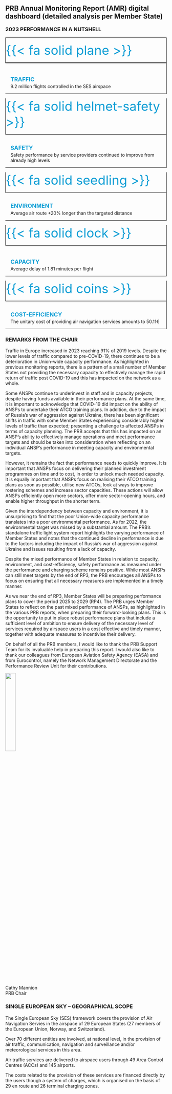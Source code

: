 ## PRB Annual Monitoring Report (AMR) digital dashboard (detailed analysis per Member State)

::: {#container-su style="clear: both"}
:::: {#summary-kpi-table class="equal-column"}
### 2023 PERFORMANCE IN A NUTSHELL{style="margin-top: 0rem; margin-bottom: 1rem;"} 
::::: grid
:::::: {.g-col-12}

::::::: {.grid style="gap: 0rem"}
:::::::: {.g-col-3 .text-center .text-pad-top style="border: 1px solid black"}
[{{< fa solid plane >}}]{style="color: #0F9ED5; font-size: 2.5rem;"}
::::::::

:::::::: {.g-col-9  style="border-top: 1px solid black; border-bottom: 1px solid black; border-right: 1px solid black; padding-left: 1rem; padding-top: 1.5rem;"}
[**TRAFFIC**]{style="color: #0F9ED5; line-height: 1.5; font-size: 1.1rem;"}\
9.2 million flights controlled in the SES airspace
::::::::
:::::::

::::::: {.grid style="gap: 0rem"}
:::::::: {.g-col-3 .text-center .text-pad-top style="border-left: 1px solid black; border-right: 1px solid black; border-bottom: 1px solid black;"}
[{{< fa solid helmet-safety >}}]{style="color: #0F9ED5; font-size: 2.5rem;"}
::::::::

:::::::: {.g-col-9  style="border-bottom: 1px solid black; border-right: 1px solid black; padding-left: 1rem; padding-top: 0.9rem;"}
[**SAFETY**]{style="color: #0F9ED5; line-height: 1.5; font-size: 1.1rem;"}\
Safety performance by service providers continued to improve from already high levels
::::::::
:::::::

::::::: {.grid style="gap: 0rem"}
:::::::: {.g-col-3 .text-center .text-pad-top style="border-left: 1px solid black; border-right: 1px solid black; border-bottom: 1px solid black;"}
[{{< fa solid seedling >}}]{style="color: #0F9ED5; font-size: 2.5rem;"}
::::::::

:::::::: {.g-col-9  style="border-bottom: 1px solid black; border-right: 1px solid black; padding-left: 1rem; padding-top: 0.9rem;"}
[**ENVIRONMENT**]{style="color: #0F9ED5; line-height: 1.5; font-size: 1.1rem;"}\
Average air route +20% longer than the targeted distance 
::::::::
:::::::

::::::: {.grid style="gap: 0rem"}
:::::::: {.g-col-3 .text-center .text-pad-top style="border-left: 1px solid black; border-right: 1px solid black; border-bottom: 1px solid black;"}
[{{< fa solid clock >}}]{style="color: #0F9ED5; font-size: 2.5rem;"}
::::::::

:::::::: {.g-col-9  style="border-bottom: 1px solid black; border-right: 1px solid black; padding-left: 1rem; padding-top: 1.5rem;"}
[**CAPACITY**]{style="color: #0F9ED5; line-height: 1.5; font-size: 1.1rem;"}\
Average delay of 1.81 minutes per flight 
::::::::
:::::::

::::::: {.grid style="gap: 0rem"}
:::::::: {.g-col-3 .text-center .text-pad-top style="border-left: 1px solid black; border-right: 1px solid black; border-bottom: 1px solid black;"}
[{{< fa solid coins >}}]{style="color: #0F9ED5; font-size: 2.5rem;"}
::::::::

:::::::: {.g-col-9  style="border-bottom: 1px solid black; border-right: 1px solid black; padding-left: 1rem; padding-top: 0.9rem;"}
[**COST-EFFICIENCY**]{style="color: #0F9ED5; line-height: 1.5; font-size: 1.1rem;"}\
The unitary cost of providing air navigation services amounts to 50.11€ 
::::::::
:::::::

::::::
:::::
::::

### REMARKS FROM THE CHAIR

Traffic in Europe increased in 2023 reaching 91% of 2019 levels. Despite the lower levels of traffic compared to pre-COVID-19, there continues to be a deterioration in Union-wide capacity performance. As highlighted in previous monitoring reports, there is a pattern of a small number of Member States not providing the necessary capacity to effectively manage the rapid return of traffic post COVID-19 and this has impacted on the network as a whole.

Some ANSPs continue to underinvest in staff and in capacity projects, despite having funds available in their performance plans. At the same time, it is important to acknowledge that COVID-19 did impact on the ability of ANSPs to undertake their ATCO training plans. In addition, due to the impact of Russia’s war of aggression against Ukraine, there has been significant shifts in traffic with some Member States experiencing considerably higher levels of traffic than expected; presenting a challenge to affected ANSPs in terms of capacity planning. The PRB accepts that this has impacted on an ANSP’s ability to effectively manage operations and meet performance targets and should be taken into consideration when reflecting on an individual ANSP’s performance in meeting capacity and environmental targets.

However, it remains the fact that performance needs to quickly improve. It is important that ANSPs focus on delivering their planned investment programmes on time and to cost, in order to unlock much needed capacity. It is equally important that ANSPs focus on realising their ATCO training plans as soon as possible, utilise new ATCOs, look at ways to improve rostering schemes and increase sector capacities. These actions will allow ANSPs efficiently open more sectors, offer more sector-opening hours, and enable higher throughput in the shorter term.

Given the interdependency between capacity and environment, it is unsurprising to find that the poor Union-wide capacity performance translates into a poor environmental performance. As for 2022, the environmental target was missed by a substantial amount. The PRB’s standalone traffic light system report highlights the varying performance of Member States and notes that the continued decline in performance is due to the factors including the impact of Russia’s war of aggression against Ukraine and issues resulting from a lack of capacity. 

Despite the mixed performance of Member States in relation to capacity, environment, and cost-efficiency, safety performance as measured under the performance and charging scheme remains positive. While most ANSPs can still meet targets by the end of RP3, the PRB encourages all ANSPs to focus on ensuring that all necessary measures are implemented in a timely manner. 

As we near the end of RP3, Member States will be preparing performance plans to cover the period 2025 to 2029 (RP4). The PRB urges Member States to reflect on the past mixed performance of ANSPs, as highlighted in the various PRB reports, when preparing their forward-looking plans. This is the opportunity to put in place robust performance plans that include a sufficient level of ambition to ensure delivery of the necessary level of services required by airspace users in a cost effective and timely manner, together with adequate measures to incentivise their delivery.
  
On behalf of all the PRB members, I would like to thank the PRB Support Team for its invaluable help in preparing this report. I would also like to thank our colleagues from European Aviation Safety Agency (EASA) and from Eurocontrol, namely the Network Management Directorate and the Performance Review Unit for their contributions. 

 
![](images/prb_chair_signature.png){width=25%}\
Cathy Mannion\
PRB Chair

:::



### SINGLE EUROPEAN SKY – GEOGRAPHICAL SCOPE{style="margin-bottom: 1.1rem;"} 

::: {.cell}
<div class="equal-column-right">

<div id="observablehq-mmm-99842944"></div>
<div id="observablehq-link-99842944"></div>

</div>

<p> 
The Single European Sky (SES) framework covers the provision of Air Navigation Servies in the airspace of 29 European States (27 members of the European Union, Norway, and Switzerland). 

Over 70 different entities are involved, at national level, in the provision of air traffic, communication, navigation and surveillance and/or meteorological services in this area.

Air traffic services are delivered to airspace users through 49 Area Control Centres (ACCs) and 145 airports. 

The costs related to the provision of these services are financed directly by the users though a system of charges, which is organised on the basis of 29 en route and 26 terminal charging zones.
</p>


:::


<link rel="stylesheet" href="https://cdn.jsdelivr.net/npm/@observablehq/inspector@5/dist/inspector.css">
<script type="module">
import {Runtime, Inspector} from "https://cdn.jsdelivr.net/npm/@observablehq/runtime@5/dist/runtime.js";
import define from "https://api.observablehq.com/@espinielli/prb-dashboard-map.js?v=4";
new Runtime().module(define, name => {
  if (name === "mmm") return new Inspector(document.querySelector("#observablehq-mmm-99842944"));
  if (name === "link") return new Inspector(document.querySelector("#observablehq-link-99842944"));
});
</script>